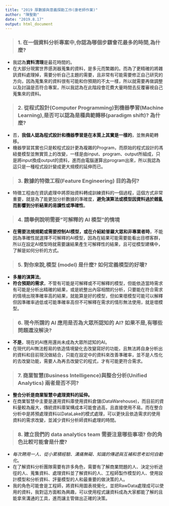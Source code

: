 ```yaml
---
title: "2019 厚數據與意義探勘工作(康老師作業)"
author: "陳聖勳"
date: "2019.8.17"
output: html_document
---
```


> ### 1. 在一個資料分析專案中,你認為哪個步驟會花最多的時間,為什麼?

- 我認為**資料清理**是最花時間的。
- 在大部分現實世界感測器蒐集的資料，是多元而繁雜的。而為了更精確的將雜訊資料處理掉，需要分析自己主題的需要，且非常有可能需要修正自己研究的方向，因為蒐集來的資料很有可能和你預期的不太一樣，所以就需要再做調整以及討論是否符合專案，所以我認為在此階段會花費大量時間去反覆審視自己蒐集來的資料。

> ### 2. 從程式設計(Computer Programming)到機器學習(Machine Learning),是否可以認為是種典範轉移(paradigm shift)? 為什麼?

- 否，**我個人認為程式設計和機器學習是在本質上其實是一樣的**，並無典範轉移。
- 機器學習其實也只是較程式設計更為複雜的Program，而原始的程式設計的馮紐曼模型並無實質上的改變，一樣是由input、program、output所組成，只是將input換成output的資料，進而由電腦運算出program出來，所以我認為這只是一種程式設計變成更大規模的延伸而已。

> ### 3. 數據的特徵工程(Feature Engineering) 目的為何?

- 特徵工程由在資訊處理中將原始資料轉成訓練資料的一個過程，這個方式非常重要，就是為了能更加分析數據的準確度，**避免演算法或模型因資料過於雜亂而影響到分析結果的易讀性或準確性**。

> ### 4. 請舉例說明需要”可解釋的 AI 模型”的情境

- **在需要法規規範或需要控制AI模型，或在介紹給普羅大眾和非專業者時**，不能因為準確性就選擇不可解釋的AI模型，因為在結果可能需要能看出目標客群，所以在設定AI模型時就需要讓結果產生可解釋性的結果，且可從模型建構中，了解是如何分析的方式。

> ### 5. 對你來說,模型 (model) 是什麼? 如何定義模型的好壞?

- **多層的演算法**。
- **符合預期的需求**，不管有可能是可解釋或不可解釋的模型，但能依造當時需求有可能是分析出精確的結果，或是統整出內容相關的分析，只要能在符合需求的情境出現準確率高的結果，就能算是好的模型，但如果壞模型可能可以解釋但因準確率過低或可能準確率高但不可解釋在需求的情形無法使用，就是壞模型。

> ### 6. 現今所謂的 AI 應用是否為大眾所認知的 AI? 如果不是,有哪些問題還沒解決?

- **不是**，現在的AI應用還尚未成為大眾所認知的AI。
- 在現代的AI無法輕易的依造情境變化去改變寫好的功能，且無法將自身分析出的資料和目前現況做結合，只能在設定中的資料來改善準確率，並不是人性化的去改變功能，需要人為再去改變它的程式，才有可能更符合需求。

> ### 7. 商業智慧(Business Intelligence)與整合分析(Unified Analytics) 兩者是否不同?

- **整合分析是商業智慧中處理資料的延伸。**
- 在商業智慧中主要是運用資料庫使用資料倉儲(DataWarehouse)，而目前的資料量較為龐大，傳統資料庫架構成本可能會過高，且直接使用不易。而在整合分析中是將預處理資料以DataLake的模式處理，可以更快且依造需求的使用資料的需求改變，並減少資料分析師資料處理的時間。

> ### 8. 建立我們的 data analytics team 需要注意哪些事項? 你的角色比較可能會是什麼?

- *每次聘用一人、從小累積經驗、溝痛無礙、知識的傳遞與互補和思考如何自動化*。
- 在了解資料分析團隊需要有許多角色，需要有了解商業問題的人、決定分析途徑的人、蒐集資料、處理資料並了解資料的人、工程師製作模型的人、使用設計模型和分析資料、評量模型的人和最重要的做決策的人。
- 我的角色可能會是工程師，將資料用圖表視覺化，並把RawData處理成可以使用的資料，我對這方面較為興趣，可以使用程式讓資料成為大家都能了解的且能拿來溝通的工具，進而讓主管做出正確的決策。
